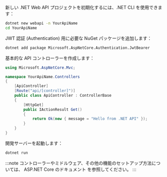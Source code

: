 新しい .NET Web API プロジェクトを初期化するには、.NET CLI を使用できます：

```bash
dotnet new webapi -n YourApiName
cd YourApiName
```

JWT 認証 (Authentication) 用に必要な NuGet パッケージを追加します：

```bash
dotnet add package Microsoft.AspNetCore.Authentication.JwtBearer
```

基本的な API コントローラーを作成します：

```csharp title="Controllers/ApiController.cs"
using Microsoft.AspNetCore.Mvc;

namespace YourApiName.Controllers
{
    [ApiController]
    [Route("api/[controller]")]
    public class ApiController : ControllerBase
    {
        [HttpGet]
        public IActionResult Get()
        {
            return Ok(new { message = "Hello from .NET API" });
        }
    }
}
```

開発サーバーを起動します：

```bash
dotnet run
```

:::note
コントローラーやミドルウェア、その他の機能のセットアップ方法については、 ASP.NET Core のドキュメント を参照してください。
:::
